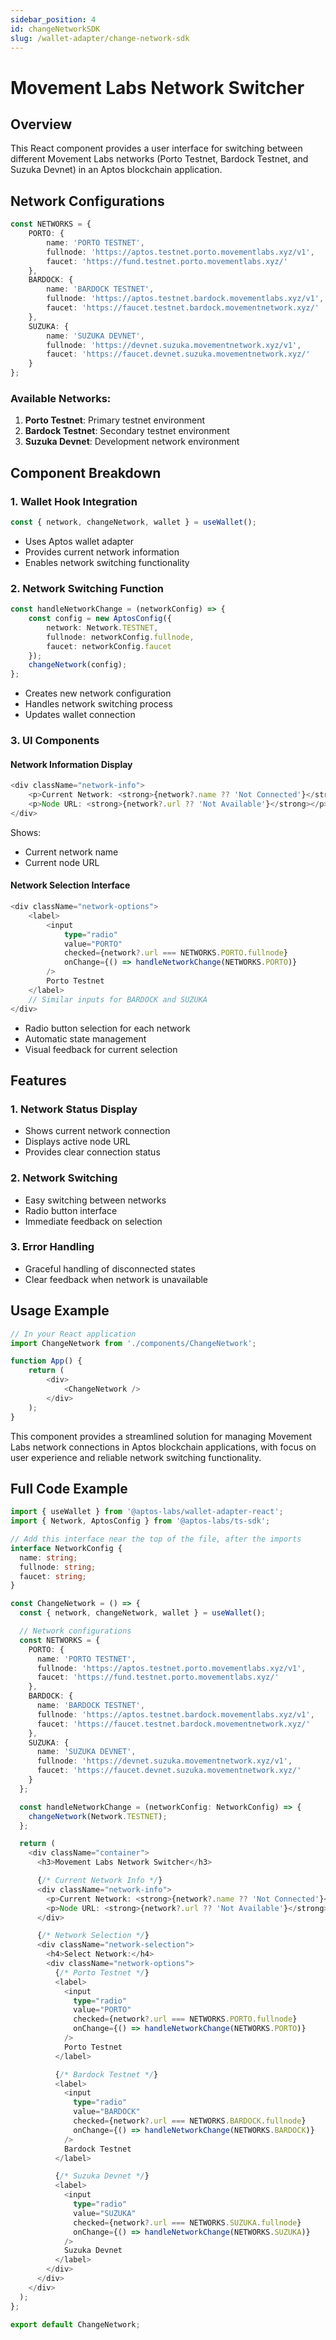 ```yaml
---
sidebar_position: 4
id: changeNetworkSDK
slug: /wallet-adapter/change-network-sdk
---
```


# Movement Labs Network Switcher

## Overview
This React component provides a user interface for switching between different Movement Labs networks (Porto Testnet, Bardock Testnet, and Suzuka Devnet) in an Aptos blockchain application.

## Network Configurations
```typescript
const NETWORKS = {
    PORTO: {
        name: 'PORTO TESTNET',
        fullnode: 'https://aptos.testnet.porto.movementlabs.xyz/v1',
        faucet: 'https://fund.testnet.porto.movementlabs.xyz/'
    },
    BARDOCK: {
        name: 'BARDOCK TESTNET',
        fullnode: 'https://aptos.testnet.bardock.movementlabs.xyz/v1',
        faucet: 'https://faucet.testnet.bardock.movementnetwork.xyz/'
    },
    SUZUKA: {
        name: 'SUZUKA DEVNET',
        fullnode: 'https://devnet.suzuka.movementnetwork.xyz/v1',
        faucet: 'https://faucet.devnet.suzuka.movementnetwork.xyz/'
    }
};
```

### Available Networks:
1. **Porto Testnet**: Primary testnet environment
2. **Bardock Testnet**: Secondary testnet environment
3. **Suzuka Devnet**: Development network environment

## Component Breakdown

### 1. Wallet Hook Integration
```typescript
const { network, changeNetwork, wallet } = useWallet();
```
- Uses Aptos wallet adapter
- Provides current network information
- Enables network switching functionality

### 2. Network Switching Function
```typescript
const handleNetworkChange = (networkConfig) => {
    const config = new AptosConfig({
        network: Network.TESTNET,
        fullnode: networkConfig.fullnode,
        faucet: networkConfig.faucet
    });
    changeNetwork(config);
};
```
- Creates new network configuration
- Handles network switching process
- Updates wallet connection

### 3. UI Components

#### Network Information Display
```typescript
<div className="network-info">
    <p>Current Network: <strong>{network?.name ?? 'Not Connected'}</strong></p>
    <p>Node URL: <strong>{network?.url ?? 'Not Available'}</strong></p>
</div>
```
Shows:
- Current network name
- Current node URL

#### Network Selection Interface
```typescript
<div className="network-options">
    <label>
        <input
            type="radio"
            value="PORTO"
            checked={network?.url === NETWORKS.PORTO.fullnode}
            onChange={() => handleNetworkChange(NETWORKS.PORTO)}
        />
        Porto Testnet
    </label>
    // Similar inputs for BARDOCK and SUZUKA
</div>
```
- Radio button selection for each network
- Automatic state management
- Visual feedback for current selection

## Features

### 1. Network Status Display
- Shows current network connection
- Displays active node URL
- Provides clear connection status

### 2. Network Switching
- Easy switching between networks
- Radio button interface
- Immediate feedback on selection

### 3. Error Handling
- Graceful handling of disconnected states
- Clear feedback when network is unavailable

## Usage Example

```typescript
// In your React application
import ChangeNetwork from './components/ChangeNetwork';

function App() {
    return (
        <div>
            <ChangeNetwork />
        </div>
    );
}
```

This component provides a streamlined solution for managing Movement Labs network connections in Aptos blockchain applications, with focus on user experience and reliable network switching functionality.


## Full Code Example
```typescript
import { useWallet } from '@aptos-labs/wallet-adapter-react';
import { Network, AptosConfig } from '@aptos-labs/ts-sdk';

// Add this interface near the top of the file, after the imports
interface NetworkConfig {
  name: string;
  fullnode: string;
  faucet: string;
}

const ChangeNetwork = () => {
  const { network, changeNetwork, wallet } = useWallet();

  // Network configurations
  const NETWORKS = {
    PORTO: {
      name: 'PORTO TESTNET',
      fullnode: 'https://aptos.testnet.porto.movementlabs.xyz/v1',
      faucet: 'https://fund.testnet.porto.movementlabs.xyz/'
    },
    BARDOCK: {
      name: 'BARDOCK TESTNET',
      fullnode: 'https://aptos.testnet.bardock.movementlabs.xyz/v1',
      faucet: 'https://faucet.testnet.bardock.movementnetwork.xyz/'
    },
    SUZUKA: {
      name: 'SUZUKA DEVNET',
      fullnode: 'https://devnet.suzuka.movementnetwork.xyz/v1',
      faucet: 'https://faucet.devnet.suzuka.movementnetwork.xyz/'
    }
  };

  const handleNetworkChange = (networkConfig: NetworkConfig) => {
    changeNetwork(Network.TESTNET);
  };

  return (
    <div className="container">
      <h3>Movement Labs Network Switcher</h3>

      {/* Current Network Info */}
      <div className="network-info">
        <p>Current Network: <strong>{network?.name ?? 'Not Connected'}</strong></p>
        <p>Node URL: <strong>{network?.url ?? 'Not Available'}</strong></p>
      </div>

      {/* Network Selection */}
      <div className="network-selection">
        <h4>Select Network:</h4>
        <div className="network-options">
          {/* Porto Testnet */}
          <label>
            <input
              type="radio"
              value="PORTO"
              checked={network?.url === NETWORKS.PORTO.fullnode}
              onChange={() => handleNetworkChange(NETWORKS.PORTO)}
            />
            Porto Testnet
          </label>

          {/* Bardock Testnet */}
          <label>
            <input
              type="radio"
              value="BARDOCK"
              checked={network?.url === NETWORKS.BARDOCK.fullnode}
              onChange={() => handleNetworkChange(NETWORKS.BARDOCK)}
            />
            Bardock Testnet
          </label>

          {/* Suzuka Devnet */}
          <label>
            <input
              type="radio"
              value="SUZUKA"
              checked={network?.url === NETWORKS.SUZUKA.fullnode}
              onChange={() => handleNetworkChange(NETWORKS.SUZUKA)}
            />
            Suzuka Devnet
          </label>
        </div>
      </div>
    </div>
  );
};

export default ChangeNetwork;
```
